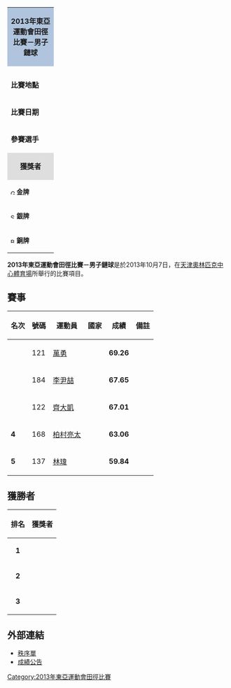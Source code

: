 {| class="toccolours" style="float: right; margin: 0 0 1em 1em; font-size: 90%;" width=220px
| colspan="2"  style="background:#b0c4de; text-align:center; height:30px;"| '''2013年東亞運動會田徑比賽－男子鏈球'''
|-
|colspan="2" style="text-align: center;"|
|- style="vertical-align:top;"
|colspan=2|
|- style="vertical-align:top;"
| '''比賽地點'''
| {{flag|CHN}}[[天津|天津]]
|- style="vertical-align:top;"
| '''比賽日期'''
| 2013年10月7日
|- style="vertical-align:top;"
|width=90|'''參賽選手'''
| 5
|-
|colspan="2" style="background: #dedede; text-align: center;"|'''獲獎者'''
|- style="vertical-align:top;" 
|  style="font-size:90%; width:90px;"|[[Image:Gold_medal_blank.svg|10px]] '''金牌'''
| {{flagIOC2athlete|[[萬勇|萬勇]]|CHN|2013年東亞運動會}}
|-
|  style="font-size:90%; width:90px;"|[[Image:Silver_medal_blank.svg|10px]] '''銀牌'''
| {{flagIOC2athlete|[[李尹喆|李尹喆]]|KOR|2013年東亞運動會}}
|-
|  style="font-size:90%; width:90px;"|[[Image:Bronze_medal_blank.svg|10px]] '''銅牌'''
| {{flagIOC2athlete|[[齊大凱|齊大凱]]|CHN|2013年東亞運動會}}
|}
'''2013年東亞運動會田徑比賽－男子鏈球'''是於2013年10月7日，在[[天津奧林匹克中心體育場|天津奧林匹克中心體育場]]所舉行的比賽項目。

== 賽事 ==
{| class="wikitable sortable" style="text-align:center; font-size:90%" 
|-
! 名次 !! 號碼 !! 運動員 !! 國家 !! 成績 !! 備註
|- 
| {{gold1}} || 121 || [[萬勇|萬勇]] || {{flagIOC2|CHN|2013年東亞運動會}} || '''69.26''' || 
|- 
| {{silver2}} || 184 || [[李尹喆|李尹喆]] || {{flagIOC2|KOR|2013年東亞運動會}} || '''67.65''' || 
|- 
| {{bronze3}} || 122 || [[齊大凱|齊大凱]] || {{flagIOC2|CHN|2013年東亞運動會}} || '''67.01''' || 
|- 
| '''4''' || 168 || [[柏村亮太|柏村亮太]] || {{flagIOC2|JPN|2013年東亞運動會}} || '''63.06''' || 
|- 
| '''5''' || 137 || [[林瑋|林瑋]] || {{flagIOC2|HKG|2013年東亞運動會}} || '''59.84''' || 
|}

== 獲勝者 ==
{| class="wikitable" style="margin: 0 auto;"
|-
!排名
!獲獎者
|- bgcolor=gold
|align=center|'''1'''
|align=left| {{flagIOC2athlete|[[萬勇|萬勇]]|CHN|2013年東亞運動會}}
|- bgcolor=silver
|align=center|'''2'''
|align=left| {{flagIOC2athlete|[[李尹喆|李尹喆]]|KOR|2013年東亞運動會}}
|- bgcolor=#cc9966
|align=center|'''3'''
|align=left| {{flagIOC2athlete|[[齊大凱|齊大凱]]|CHN|2013年東亞運動會}}
|}

== 外部連結 ==
* [http://data.tianjin2013.sports.sohu.com/data/PDF/AT/56054.pdf 秩序單]{{dead link|date=2017年11月 |bot=InternetArchiveBot |fix-attempted=yes }}
* [http://data.tianjin2013.sports.sohu.com/data/PDF/AT/56055.pdf 成績公告]{{dead link|date=2017年11月 |bot=InternetArchiveBot |fix-attempted=yes }}

[[Category:2013年東亞運動會田徑比賽|Category:2013年東亞運動會田徑比賽]]
